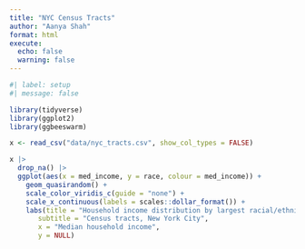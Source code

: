 ```yaml
---
title: "NYC Census Tracts"
author: "Aanya Shah"
format: html
execute: 
  echo: false
  warning: false
---
```


```r
#| label: setup
#| message: false

library(tidyverse)
library(ggplot2)
library(ggbeeswarm)

```

```r
x <- read_csv("data/nyc_tracts.csv", show_col_types = FALSE)
```

```r

x |> 
  drop_na() |> 
  ggplot(aes(x = med_income, y = race, colour = med_income)) +
    geom_quasirandom() +
    scale_color_viridis_c(guide = "none") +
    scale_x_continuous(labels = scales::dollar_format()) +
    labs(title = "Household income distribution by largest racial/ethnic group",
       subtitle = "Census tracts, New York City",
       x = "Median household income",
       y = NULL)
```
